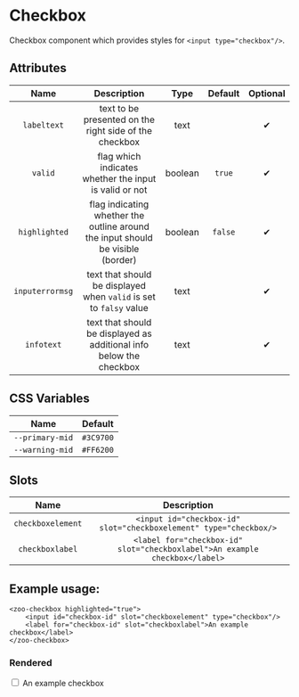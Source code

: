 
<Meta title="Docs/Checkbox"/>

# Checkbox

Checkbox component which provides styles for `<input type="checkbox"/>`.

## Attributes
|   **Name**    |           **Description**                                                      | **Type** | **Default** | **Optional** |
| :-----------: | :-----------------------------------------------------------------------------:|:--------:|:-----------:|:-----------:|
| `labeltext`   | text to be presented on the right side of the checkbox                         | text     |             |   ✔
| `valid`       | flag which indicates whether the input is valid or not                         | boolean  |   `true`    |   ✔
| `highlighted` |flag indicating whether the outline around the input should be visible (border) | boolean  |   `false`   |   ✔
|`inputerrormsg`| text that should be displayed when `valid` is set to `falsy` value             | text     |             |   ✔
|   `infotext`  | text that should be displayed as additional info below the checkbox            | text     |             |   ✔
## CSS Variables
|        **Name**        |   **Default**  |
| :--------------------: |:--------------:|
| `--primary-mid`        |    `#3C9700`   |
| `--warning-mid`        |    `#FF6200`   |
## Slots
|      **Name**    |           **Description**          |
| :--------------: | :---------------------------------:|
| `checkboxelement`| `<input id="checkbox-id" slot="checkboxelement" type="checkbox/>`|
| `checkboxlabel`  | `<label for="checkbox-id" slot="checkboxlabel">An example checkbox</label>`|

## Example usage:
```
<zoo-checkbox highlighted="true">
	<input id="checkbox-id" slot="checkboxelement" type="checkbox"/>
	<label for="checkbox-id" slot="checkboxlabel">An example checkbox</label>
</zoo-checkbox>
```
### Rendered
<zoo-checkbox highlighted="true">
	<input id="checkbox-id" slot="checkboxelement" type="checkbox"/>
	<label htmlFor="checkbox-id" slot="checkboxlabel">An example checkbox</label>
</zoo-checkbox>
